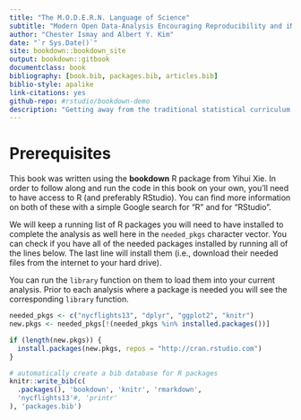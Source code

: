 ```yaml
--- 
title: "The M.O.D.E.R.N. Language of Science"
subtitle: "Modern Open Data-Analysis Encouraging Reproducibility and iNtuitive data visualization techniques" #"The Language of Statistical & Data Sciences"
author: "Chester Ismay and Albert Y. Kim"
date: "`r Sys.Date()`"
site: bookdown::bookdown_site
output: bookdown::gitbook
documentclass: book
bibliography: [book.bib, packages.bib, articles.bib]
biblio-style: apalike
link-citations: yes
github-repo: #rstudio/bookdown-demo
description: "Getting away from the traditional statistical curriculum more focused on reproducible research and modern data analysis techniques and tools"
---
```


# Prerequisites

This book was written using the **bookdown** R package from Yihui Xie.  In order to follow along and run the code in this book on your own, you'll need to have access to R (and preferably RStudio).  You can find more information on both of these with a simple Google search for "R" and for "RStudio".

We will keep a running list of R packages you will
need to have installed to complete the analysis as well here in the `needed_pkgs` character vector.  You can check if you have all of the needed packages installed by running all of the lines below.  The last line will install them (i.e., download their needed files from the internet to your hard drive).

You can run the `library` function on them to load them into your current analysis.  Prior to each analysis where a package is needed you will see the corresponding `library` function.

```r
needed_pkgs <- c("nycflights13", "dplyr", "ggplot2", "knitr")
new.pkgs <- needed_pkgs[!(needed_pkgs %in% installed.packages())]

if (length(new.pkgs)) {
  install.packages(new.pkgs, repos = "http://cran.rstudio.com")
}
```

<!--
The `printr` package is useful for outputting help files directly into our book and also looking at R output in a clean way.  We, thus, need to load the packages via the `library` function:

```r
#library(printr)
```
-->

```r
# automatically create a bib database for R packages
knitr::write_bib(c(
  .packages(), 'bookdown', 'knitr', 'rmarkdown', 
  'nycflights13'#, 'printr'
), 'packages.bib')
```
